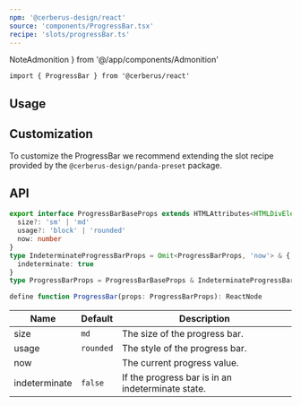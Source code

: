 ```yaml
---
npm: '@cerberus-design/react'
source: 'components/ProgressBar.tsx'
recipe: 'slots/progressBar.ts'
---
```


  NoteAdmonition
} from '@/app/components/Admonition'

```tsx
import { ProgressBar } from '@cerberus/react'
```

## Usage

<LivePlaygroundWithCode />

## Customization

To customize the ProgressBar we recommend extending the slot recipe provided by the `@cerberus-design/panda-preset` package.

## API

```ts showLineNumbers=false
export interface ProgressBarBaseProps extends HTMLAttributes<HTMLDivElement> {
  size?: 'sm' | 'md'
  usage?: 'block' | 'rounded'
  now: number
}
type IndeterminateProgressBarProps = Omit<ProgressBarProps, 'now'> & {
  indeterminate: true
}
type ProgressBarProps = ProgressBarBaseProps & IndeterminateProgressBarProps

define function ProgressBar(props: ProgressBarProps): ReactNode
````

| Name     | Default | Description                                  |
| -------- | ------- | -------------------------------------------- |
| size |  `md`  | The size of the progress bar. |
| usage |  `rounded`  | The style of the progress bar. |
| now |    | The current progress value. |
| indeterminate |  `false`  | If the progress bar is in an indeterminate state. |